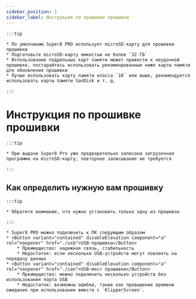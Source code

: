 ```yaml
---
sidebar_position: 1
sidebar_label: Инструкция по прошивке прошивки
---
```






    :::tip

    * По умолчанию Super8 PRO использует microSD-карту для прошивки прошивки
    * Подготовьте microSD-карту емкостью не более `32 ГБ`
    * Использование поддельных карт памяти может привести к неудачной прошивке, постарайтесь использовать рекомендованные ниже карты памяти для обновления прошивки
    * Лучше использовать карту памяти класса `10` или выше, рекомендуется использовать карты памяти SanDisk и т. д.

    :::

# Инструкция по прошивке прошивки

    :::tip

    * При выдаче Super8 Pro уже предварительно записана загрузочная программа на microSD-карту, повторное записывание не требуется

    :::

## Как определить нужную вам прошивку

    :::tip

    * Обратите внимание, что нужно установить только одну из прошивок

    :::
    
    * Super8 PRO можно подключить к ПК следующим образом
    * <Button variant="contained" disableElevation component="a" rel="noopener" href="./usb">USB-прошивка</Button>
        * Преимущество: надежная связь, стабильность
        * Недостаток: если несколько USB-устройств могут повлиять на передачу данных
    * <Button variant="contained" disableElevation component="a" rel="noopener" href="./can">USB-мост прошивки</Button>
        * Преимущество: можно подключить несколько устройств без использования порта USB
        * Недостаток: возможны ошибки, такие как превышение времени ожидания при использовании вместе с `KlipperScreen`.
